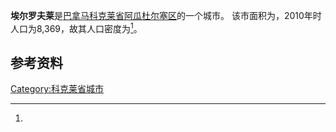 {{Infobox settlement
|name                   = 埃尔罗夫莱
|native_name            = 
|settlement_type        = [[市_(巴拿马)|市]]
|image_skyline          = 
|image_caption          = 
|image_alt              = 
|pushpin_map            = Panama
|coordinates_display    = inline,title
|coordinates_region     = PA
|subdivision_type       = 国家
|subdivision_name       = {{flag|Panama}}
|subdivision_type1      = [[巴拿马行政区划|省份]]
|subdivision_name1      = [[科克莱省|科克莱省]]
|subdivision_type2      = [[区_(巴拿马)|区]]
|subdivision_name2      = [[阿瓜杜尔塞区|阿瓜杜尔塞区]]
|leader_title           = 
|leader_name            = 
|established_title      = 设立时间
|established_date       = 
|area_land_km2          = 218.8
|area_footnotes         = <ref name=inec>[http://www.contraloria.gob.pa/inec/archivos/P3601Cuadro11.xls {{Wayback|url=http://www.contraloria.gob.pa/inec/archivos/P3601Cuadro11.xls |date=20160304030354 }} "Cuadro 11 (Superficie, población y densidad de población en la República...)" [Table 11 (Area, population, and population density in the Republic...)<nowiki>]</nowiki>] (.xls). In {{cite web|title=Resultados Finales Básicos|trans-title=Basic Final Results|url=https://www.contraloria.gob.pa/inec/publicaciones/Publicaciones.aspx?ID_SUBCATEGORIA=59&ID_PUBLICACION=360&ID_IDIOMA=1&ID_CATEGORIA=13|publisher=[[巴拿马国家统计及普查局|巴拿马国家统计及普查局]]|accessdate=May 26, 2015|language=es|archive-date=2015-07-10|archive-url=https://web.archive.org/web/20150710070123/http://www.contraloria.gob.pa/inec/Publicaciones/Publicaciones.aspx?ID_SUBCATEGORIA=59&ID_PUBLICACION=360&ID_IDIOMA=1&ID_CATEGORIA=13|dead-url=no}}</ref>
|population_as_of       = 2010
|population_total       = 8369
|population_footnotes   = <ref name=inec/>
|population_density_km2 = 38.2
|population_note        = 人口密度数据由计算得出
|timezone1              = [[北美东部时区|东部时区]]
|utc_offset1            = −5
|latd=8 |latm=10 |lats=12 |latNS=N
|longd=80|longm= 39|longs=0 |longEW=W
}}

'''埃尔罗夫莱'''是[[巴拿马|巴拿马]][[科克莱省|科克莱省]][[阿瓜杜尔塞区|阿瓜杜尔塞区]]的一个城市。 该市面积为{{convert|218.8|sqkm|sqmi}}，2010年时人口为8,369，故其人口密度为{{convert|38.2|PD/sqkm|PD/sqmi}}<ref name=inec/>。

==参考资料==
{{reflist}}

{{Coclé Province}}
[[Category:科克莱省城市|Category:科克莱省城市]]


{{Panama-geo-stub}}
